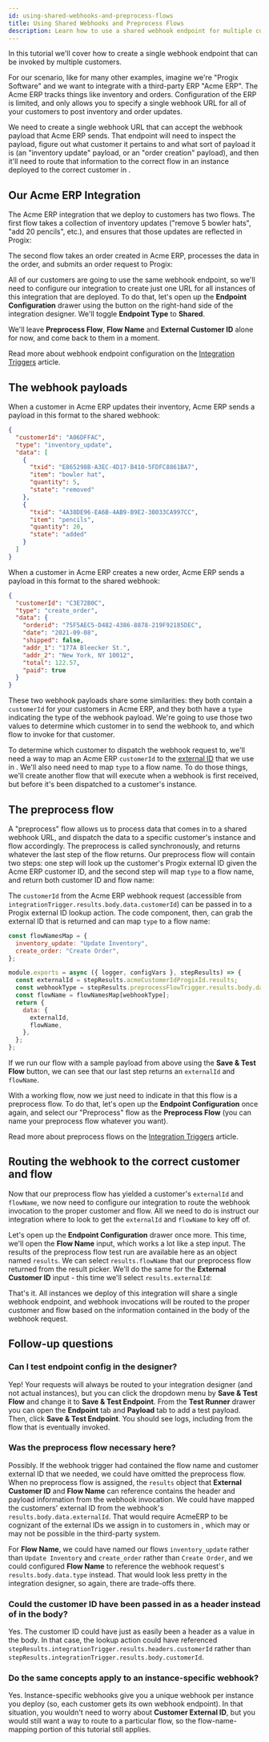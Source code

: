 ```yaml
---
id: using-shared-webhooks-and-preprocess-flows
title: Using Shared Webhooks and Preprocess Flows
description: Learn how to use a shared webhook endpoint for multiple customers, and route webhook invocations to specific customers and flows.
---
```



In this tutorial we'll cover how to create a single webhook endpoint that can be invoked by multiple customers.

For our scenario, like for many other examples, imagine we're "Progix Software" and we want to integrate with a third-party ERP "Acme ERP".
The Acme ERP tracks things like inventory and orders.
Configuration of the ERP is limited, and only allows you to specify a single webhook URL for all of your customers to post inventory and order updates.

We need to create a single webhook URL that can accept the webhook payload that Acme ERP sends.
That endpoint will need to inspect the payload, figure out what customer it pertains to and what sort of payload it is (an "inventory update" payload, or an "order creation" payload), and then it'll need to route that information to the correct flow in an instance deployed to the correct customer in .

<Screenshot
  filename="quickstarts/using-shared-webhooks-and-preprocess-flows/flow.png"
  maxWidth="400px"
  alt="Simple diagram of integration flows"
/>

## Our Acme ERP Integration

The Acme ERP integration that we deploy to customers has two flows.
The first flow takes a collection of inventory updates ("remove 5 bowler hats", "add 20 pencils", etc.), and ensures that those updates are reflected in Progix:

<Screenshot
  filename="quickstarts/using-shared-webhooks-and-preprocess-flows/inventory-flow.png"
  maxWidth="800px"
  alt="Acme ERP Update Inventory flow in  integration designer"
/>

The second flow takes an order created in Acme ERP, processes the data in the order, and submits an order request to Progix:

<Screenshot
  filename="quickstarts/using-shared-webhooks-and-preprocess-flows/order-flow.png"
  maxWidth="800px"
  alt="Acme ERP Create Order flow in  integration designer"
/>

All of our customers are going to use the same webhook endpoint, so we'll need to configure our integration to create just one URL for all instances of this integration that are deployed.
To do that, let's open up the **Endpoint Configuration** drawer using the button on the right-hand side of the integration designer.
We'll toggle **Endpoint Type** to **Shared**.

<Screenshot
  filename="quickstarts/using-shared-webhooks-and-preprocess-flows/endpoint-type-shared-instance.png"
  alt="AcmeERP Endpoint Configuration for shared endpoint in  integration designer"
/>

We'll leave **Preprocess Flow**, **Flow Name** and **External Customer ID** alone for now, and come back to them in a moment.

Read more about webhook endpoint configuration on the [Integration Triggers](integration-triggers.mdx#webhook-endpoint-configuration) article.

## The webhook payloads

When a customer in Acme ERP updates their inventory, Acme ERP sends a payload in this format to the shared webhook:

```json
{
  "customerId": "A06DFFAC",
  "type": "inventory_update",
  "data": [
    {
      "txid": "E865298B-A3EC-4D17-B410-5FDFC8861BA7",
      "item": "bowler hat",
      "quantity": 5,
      "state": "removed"
    },
    {
      "txid": "4A38DE96-EA6B-4AB9-B9E2-3B033CA997CC",
      "item": "pencils",
      "quantity": 20,
      "state": "added"
    }
  ]
}
```

When a customer in Acme ERP creates a new order, Acme ERP sends a payload in this format to the shared webhook:

```json
{
  "customerId": "C3E72B0C",
  "type": "create_order",
  "data": {
    "orderid": "75F5AEC5-D482-4386-8878-219F92185DEC",
    "date": "2021-09-08",
    "shipped": false,
    "addr_1": "177A Bleecker St.",
    "addr_2": "New York, NY 10012",
    "total": 122.57,
    "paid": true
  }
}
```

These two webhook payloads share some similarities: they both contain a `customerId` for your customers in Acme ERP, and they both have a `type` indicating the type of the webhook payload.
We're going to use those two values to determine which customer in  to send the webhook to, and which flow to invoke for that customer.

To determine which customer to dispatch the webhook request to, we'll need a way to map an Acme ERP `customerId` to the [external ID](customers.mdx#customer-external-ids) that we use in .
We'll also need need to map `type` to a flow name.
To do those things, we'll create another flow that will execute when a webhook is first received, but before it's been dispatched to a customer's instance.

## The preprocess flow

A "preprocess" flow allows us to process data that comes in to a shared webhook URL, and dispatch the data to a specific customer's instance and flow accordingly.
The preprocess is called synchronously, and returns whatever the last step of the flow returns.
Our preprocess flow will contain two steps: one step will look up the customer's Progix external ID given the Acme ERP customer ID, and the second step will map `type` to a flow name, and return both customer ID and flow name:

<Screenshot
  filename="quickstarts/using-shared-webhooks-and-preprocess-flows/preprocess-flow.png"
  alt="AcmeERP preprocess flow in  integration designer"
/>

The `customerId` from the Acme ERP webhook request (accessible from `integrationTrigger.results.body.data.customerId`) can be passed in to a Progix external ID lookup action.
The code component, then, can grab the external ID that is returned and can map `type` to a flow name:

```javascript
const flowNamesMap = {
  inventory_update: "Update Inventory",
  create_order: "Create Order",
};

module.exports = async ({ logger, configVars }, stepResults) => {
  const externalId = stepResults.acmeCustomerIdProgixId.results;
  const webhookType = stepResults.preprocessFlowTrigger.results.body.data.type;
  const flowName = flowNamesMap[webhookType];
  return {
    data: {
      externalId,
      flowName,
    },
  };
};
```

If we run our flow with a sample payload from above using the **Save & Test Flow** button, we can see that our last step returns an `externalId` and `flowName`.

<Screenshot
  filename="quickstarts/using-shared-webhooks-and-preprocess-flows/preprocess-step-results.png"
  maxWidth="500px"
  alt="AcmeERP Update Inventory test runner step results in  integration designer"
/>

With a working flow, now we just need to indicate in  that this flow is a preprocess flow.
To do that, let's open up the **Endpoint Configuration** once again, and select our "Preprocess" flow as the **Preprocess Flow** (you can name your preprocess flow whatever you want).

<Screenshot
  filename="quickstarts/using-shared-webhooks-and-preprocess-flows/set-preprocess-flow.png"
  maxWidth="700px"
  alt="Set preprocess flow for Acme ERP in  integration designer"
/>

Read more about preprocess flows on the [Integration Triggers](integration-triggers.mdx#the-preprocess-flow) article.

## Routing the webhook to the correct customer and flow

Now that our preprocess flow has yielded a customer's `externalId` and `flowName`, we now need to configure our integration to route the webhook invocation to the proper customer and flow.
All we need to do is instruct our integration where to look to get the `externalId` and `flowName` to key off of.

Let's open up the **Endpoint Configuration** drawer once more.
This time, we'll open the **Flow Name** input, which works a lot like a step input.
The results of the preprocess flow test run are available here as an object named `results`.
We can select `results.flowName` that our preprocess flow returned from the result picker.
We'll do the same for the **External Customer ID** input - this time we'll select `results.externalId`:

<Screenshot
  filename="quickstarts/using-shared-webhooks-and-preprocess-flows/reference-preprocess-results.png"
  maxWidth="600px"
  alt="Reference preprocess flow results in  integration designer"
/>

That's it.
All instances we deploy of this integration will share a single webhook endpoint, and webhook invocations will be routed to the proper customer and flow based on the information contained in the body of the webhook request.

## Follow-up questions

### Can I test endpoint config in the designer?

Yep! Your requests will always be routed to your integration designer (and not actual instances), but you can click the dropdown menu by **Save & Test Flow** and change it to **Save & Test Endpoint**.
From the **Test Runner** drawer you can open the **Endpoint** tab and **Payload** tab to add a test payload.
Then, click **Save & Test Endpoint**.
You should see logs, including from the flow that is eventually invoked.

<Screenshot
  filename="quickstarts/using-shared-webhooks-and-preprocess-flows/endpoint-test-payload.png"
  alt="Endpoint Test Payload"
/>

### Was the preprocess flow necessary here?

Possibly.
If the webhook trigger had contained the flow name and customer external ID that we needed, we could have omitted the preprocess flow.
When no preprocess flow is assigned, the `results` object that **External Customer ID** and **Flow Name** can reference contains the header and payload information from the webhook invocation.
We could have mapped the  customers' external ID from the webhook's `results.body.data.externalId`.
That would require AcmeERP to be cognizant of the external IDs we assign in to customers in , which may or may not be possible in the third-party system.

For **Flow Name**, we could have named our flows `inventory_update` rather than `Update Inventory` and `create_order` rather than `Create Order`, and we could configured **Flow Name** to reference the webhook request's `results.body.data.type` instead.
That would look less pretty in the integration designer, so again, there are trade-offs there.

### Could the customer ID have been passed in as a header instead of in the body?

Yes. The customer ID could have just as easily been a header as a value in the body.
In that case, the lookup action could have referenced `stepResults.integrationTrigger.results.headers.customerId` rather than `stepResults.integrationTrigger.results.body.customerId`.

### Do the same concepts apply to an instance-specific webhook?

Yes. Instance-specific webhooks give you a unique webhook per instance you deploy (so, each customer gets its own webhook endpoint).
In that situation, you wouldn't need to worry about **Customer External ID**, but you would still want a way to route to a particular flow, so the flow-name-mapping portion of this tutorial still applies.

